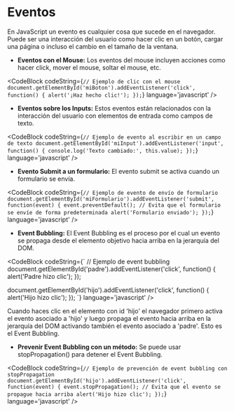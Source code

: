 
# Eventos

En JavaScript un evento es cualquier cosa que sucede en el navegador. Puede ser una interacción del usuario como hacer clic en un botón, cargar una página o incluso el cambio
en el tamaño de la ventana.

- **Eventos con el Mouse:** Los eventos del mouse incluyen acciones como hacer click, mover el mouse, soltar el mouse, etc.

<CodeBlock
  codeString={`
  // Ejemplo de clic con el mouse
  document.getElementById('miBoton').addEventListener('click', function() {
    alert('¡Haz hecho clic!');
  });
  `} 
  language='javascript'
/>

- **Eventos sobre los Inputs:** Estos eventos están relacionados con la interacción del usuario con elementos de entrada como campos de texto.

<CodeBlock
  codeString={`
  // Ejemplo de evento al escribir en un campo de texto
  document.getElementById('miInput').addEventListener('input', function() {
    console.log('Texto cambiado:', this.value);
  });
  `} 
  language='javascript'
/>

- **Evento Submit a un formulario:** El evento submit se activa cuando un formulario se envía.

<CodeBlock
  codeString={`
  // Ejemplo de evento de envío de formulario
  document.getElementById('miFormulario').addEventListener('submit', function(event) {
    event.preventDefault(); // Evita que el formulario se envíe de forma predeterminada
    alert('Formulario enviado');
  });
  `} 
  language='javascript'
/>

- **Event Bubbling:** El Event Bubbling es el proceso por el cual un evento se propaga desde el elemento objetivo hacia arriba en la jerarquía del DOM.

<CodeBlock
  codeString={`
  // Ejemplo de event bubbling
  document.getElementById('padre').addEventListener('click', function() {
    alert('Padre hizo clic');
  });

  document.getElementById('hijo').addEventListener('click', function() {
    alert('Hijo hizo clic');
  });
  `} 
  language='javascript'
/>

Cuando haces clic en el elemento con id 'hijo' el navegador primero activa el evento asociado a 'hijo' y luego propaga el evento hacia arriba en la jerarquía del DOM
activando también el evento asociado a 'padre'. Esto es el Event Bubbling.

- **Prevenir Event Bubbling con un método:** Se puede usar stopPropagation() para detener el Event Bubbling.

<CodeBlock
  codeString={`
  // Ejemplo de prevención de event bubbling con stopPropagation
  document.getElementById('hijo').addEventListener('click', function(event) {
    event.stopPropagation(); // Evita que el evento se propague hacia arriba
    alert('Hijo hizo clic');
  });
  `} 
  language='javascript'
/>